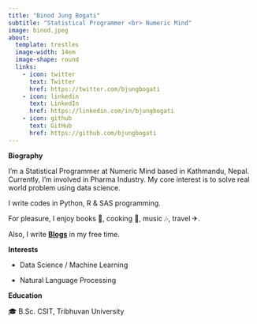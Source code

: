 ```yaml
---
title: "Binod Jung Bogati"
subtitle: "Statistical Programmer <br> Numeric Mind"
image: binod.jpeg
about:
  template: trestles
  image-width: 14em
  image-shape: round
  links:
    - icon: twitter
      text: Twitter
      href: https://twitter.com/bjungbogati
    - icon: linkedin
      text: LinkedIn
      href: https://linkedin.com/in/bjungbogati
    - icon: github
      text: GitHub
      href: https://github.com/bjungbogati
---
```


**Biography**

I'm a Statistical Programmer at Numeric Mind based in Kathmandu, Nepal. Currently, I'm involved in Pharma Industry. My core interest is to solve real world problem using data science.

I write codes in Python, R & SAS programming.

For pleasure, I enjoy books 📖, cooking 🍳, music 🎶, travel ✈.

Also, I write [**Blogs**](https://bjungbogati.com.np/posts) in my free time.

**Interests**

-   Data Science / Machine Learning

-   Natural Language Processing

**Education**

🎓 B.Sc. CSIT, Tribhuvan University
